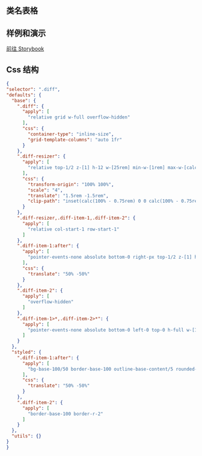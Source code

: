 
## 类名表格

<CssTable name="diff" />

## 样例和演示

[前往 Storybook](https://story.ui.icebreaker.top/?path=/docs/data-display-diff--docs)

## Css 结构

```json
{
"selector": ".diff",
"defaults": {
  "base": {
    ".diff": {
      "apply": [
        "relative grid w-full overflow-hidden"
      ],
      "css": {
        "container-type": "inline-size",
        "grid-template-columns": "auto 1fr"
      }
    },
    ".diff-resizer": {
      "apply": [
        "relative top-1/2 z-[1] h-12 w-[25rem] min-w-[1rem] max-w-[calc(100cqi-1rem)] resize-x overflow-hidden opacity-0"
      ],
      "css": {
        "transform-origin": "100% 100%",
        "scale": "4",
        "translate": "1.5rem -1.5rem",
        "clip-path": "inset(calc(100% - 0.75rem) 0 0 calc(100% - 0.75rem))"
      }
    },
    ".diff-resizer,.diff-item-1,.diff-item-2": {
      "apply": [
        "relative col-start-1 row-start-1"
      ]
    },
    ".diff-item-1:after": {
      "apply": [
        "pointer-events-none absolute bottom-0 right-px top-1/2 z-[1] h-8 w-8 content-['']"
      ],
      "css": {
        "translate": "50% -50%"
      }
    },
    ".diff-item-2": {
      "apply": [
        "overflow-hidden"
      ]
    },
    ".diff-item-1>*,.diff-item-2>*": {
      "apply": [
        "pointer-events-none absolute bottom-0 left-0 top-0 h-full w-[100cqi] max-w-none object-cover object-center"
      ]
    }
  },
  "styled": {
    ".diff-item-1:after": {
      "apply": [
        "bg-base-100/50 border-base-100 outline-base-content/5 rounded-full border-2 shadow-sm outline outline-offset-[-3px] backdrop-blur"
      ],
      "css": {
        "translate": "50% -50%"
      }
    },
    ".diff-item-2": {
      "apply": [
        "border-base-100 border-r-2"
      ]
    }
  },
  "utils": {}
}
}
```